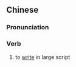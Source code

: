 {{also|大书}}
==Chinese==
{{zh-forms|s=大书}}

===Pronunciation===
{{zh-pron
|m=dàshū
|cat=v
}}

===Verb===
{{zh-verb}}

# {{lb|zh|literary}} to [[write]] in large script